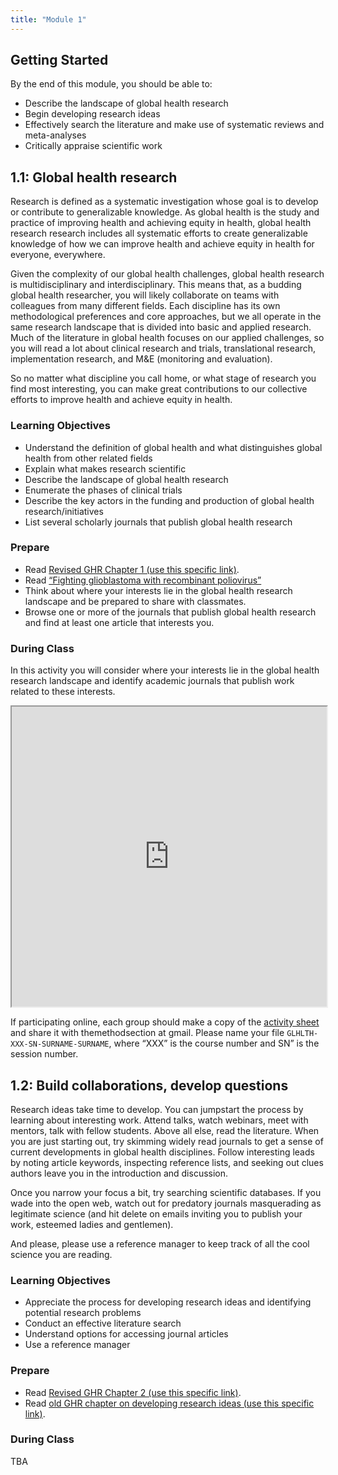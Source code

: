 ```yaml
---
title: "Module 1"
---
```


## Getting Started

By the end of this module, you should be able to:

* Describe the landscape of global health research
* Begin developing research ideas
* Effectively search the literature and make use of systematic reviews and meta-analyses
* Critically appraise scientific work 

## 1.1: Global health research

Research is defined as a systematic investigation whose goal is to develop or contribute to generalizable knowledge. As global health is the study and practice of improving health and achieving equity in health, global health research research includes all systematic efforts to create generalizable knowledge of how we can improve health and achieve equity in health for everyone, everywhere.

Given the complexity of our global health challenges, global health research is multidisciplinary and interdisciplinary. This means that, as a budding global health researcher, you will likely collaborate on teams with colleagues from many different fields. Each discipline has its own methodological preferences and core approaches, but we all operate in the same research landscape that is divided into basic and applied research. Much of the literature in global health focuses on our applied challenges, so you will read a lot about clinical research and trials, translational research, implementation research, and M&E (monitoring and evaluation).

So no matter what discipline you call home, or what stage of research you find most interesting, you can make great contributions to our collective efforts to improve health and achieve equity in health.

### Learning Objectives

* Understand the definition of global health and what distinguishes global health from other related fields
* Explain what makes research scientific
* Describe the landscape of global health research
* Enumerate the phases of clinical trials
* Describe the key actors in the funding and production of global health research/initiatives
* List several scholarly journals that publish global health research

### Prepare

* Read [Revised GHR Chapter 1 (use this specific link)](https://ericpgreen.github.io/ghr_ebook/ghr.html){target="_blank"}.
* Read ["Fighting glioblastoma with recombinant poliovirus"](https://medium.com/@ericpgreen/fighting-glioblastoma-with-recombinant-poliovirus-5bef1ebc7f41)
* Think about where your interests lie in the global health research landscape and be prepared to share with classmates.
* Browse one or more of the journals that publish global health research and find at least one article that interests you.

### During Class

In this activity you will consider where your interests lie in the global health research landscape and identify academic journals that publish work related to these interests.

<iframe src="https://drive.google.com/file/d/1kPIiAOMpilS-NfAJnqTc3z4kkecirnzg/preview" width="100%" height="480"></iframe>

If participating online, each group should make a copy of the [activity sheet](https://docs.google.com/document/d/1iKT2ymNkiAd5ny8Cb6qMgOpU0nysRDn4pA9DR5tpQ20/edit?usp=sharing) and share it with themethodsection at gmail. Please name your file `GLHLTH-XXX-SN-SURNAME-SURNAME`, where "XXX" is the course number and SN" is the session number. 

## 1.2: Build collaborations, develop questions

Research ideas take time to develop. You can jumpstart the process by learning about interesting work. Attend talks, watch webinars, meet with mentors, talk with fellow students. Above all else, read the literature. When you are just starting out, try skimming widely read journals to get a sense of current developments in global health disciplines. Follow interesting leads by noting article keywords, inspecting reference lists, and seeking out clues authors leave you in the introduction and discussion.

Once you narrow your focus a bit, try searching scientific databases. If you wade into the open web, watch out for predatory journals masquerading as legitimate science (and hit delete on emails inviting you to publish your work, esteemed ladies and gentlemen).

And please, please use a reference manager to keep track of all the cool science you are reading.

### Learning Objectives

* Appreciate the process for developing research ideas and identifying potential research problems
* Conduct an effective literature search
* Understand options for accessing journal articles
* Use a reference manager

### Prepare

* Read [Revised GHR Chapter 2 (use this specific link)](https://ericpgreen.github.io/ghr_ebook/collaborations.html){target="_blank"}.
* Read [old GHR chapter on developing research ideas (use this specific link)](https://read.themethodsection.com/ideas.html){target="_blank"}.

### During Class

TBA
